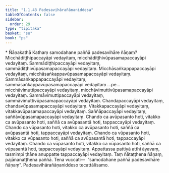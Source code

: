 ```yaml
---
title: "1.1.43 Padesavihārañāṇaniddesa"
tableOfContents: false
sidebar:
  order: 29
type: "tipitaka"
basket: "su"
book: "ps"
---
```



<DynamicBreadcrumb />

<Paragraph type="center" book="ps">
* Ñāṇakathā
</Paragraph>


<Division number="94" book="ps">

<Paragraph number="608" book="ps">
Kathaṃ samodahane paññā padesavihāre ñāṇaṃ? Micchādiṭṭhipaccayāpi vedayitaṃ, micchādiṭṭhivūpasamapaccayāpi vedayitaṃ. Sammādiṭṭhipaccayāpi vedayitaṃ, sammādiṭṭhivūpasamapaccayāpi vedayitaṃ. Micchāsaṅkappapaccayāpi vedayitaṃ, micchāsaṅkappavūpasamapaccayāpi vedayitaṃ. Sammāsaṅkappapaccayāpi vedayitaṃ, sammāsaṅkappavūpasamapaccayāpi vedayitaṃ …pe…  micchāvimuttipaccayāpi vedayitaṃ, micchāvimuttivūpasamapaccayāpi vedayitaṃ. Sammāvimuttipaccayāpi vedayitaṃ, sammāvimuttivūpasamapaccayāpi vedayitaṃ. Chandapaccayāpi vedayitaṃ, chandavūpasamapaccayāpi vedayitaṃ. Vitakkapaccayāpi vedayitaṃ, vitakkavūpasamapaccayāpi vedayitaṃ. Saññāpaccayāpi vedayitaṃ, saññāvūpasamapaccayāpi vedayitaṃ.
</Paragraph>

<Paragraph number="609" book="ps">
Chando ca avūpasanto hoti, vitakko ca avūpasanto hoti, saññā ca avūpasantā hoti, tappaccayāpi vedayitaṃ. Chando ca vūpasanto hoti, vitakko ca avūpasanto hoti, saññā ca avūpasantā hoti, tappaccayāpi vedayitaṃ. Chando ca vūpasanto hoti, vitakko ca vūpasanto hoti, saññā ca avūpasantā hoti, tappaccayāpi vedayitaṃ. Chando ca vūpasanto hoti, vitakko ca vūpasanto hoti, saññā ca vūpasantā hoti, tappaccayāpi vedayitaṃ. Appattassa pattiyā atthi āyavaṃ, tasmimpi ṭhāne anuppatte tappaccayāpi vedayitaṃ. Taṃ ñātaṭṭhena ñāṇaṃ, pajānanaṭṭhena paññā. Tena vuccati—  “samodahane paññā padesavihāre ñāṇaṃ”.

</Paragraph>
</Division>

<Paragraph number="610" type="center" book="ps">
Padesavihārañāṇaniddeso tecattālīsamo.
</Paragraph>